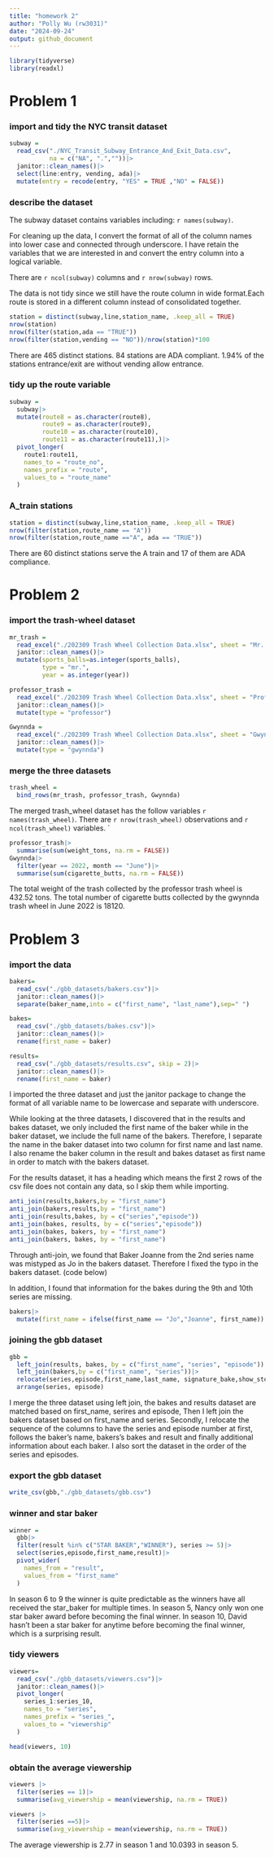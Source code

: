 ```yaml
---
title: "homework 2"
author: "Polly Wu (rw3031)"
date: "2024-09-24"
output: github_document
---
```


```r
library(tidyverse)
library(readxl)
```

# Problem 1

### import and tidy the NYC transit dataset 

```r
subway = 
  read_csv("./NYC_Transit_Subway_Entrance_And_Exit_Data.csv",  
           na = c("NA", ".",""))|>
  janitor::clean_names()|>
  select(line:entry, vending, ada)|>
  mutate(entry = recode(entry, "YES" = TRUE ,"NO" = FALSE))
```
### describe the dataset

The subway dataset contains variables including: `r names(subway)`.

For cleaning up the data, I convert the format of all of the column names into lower case and connected through underscore. I have retain the variables that we are interested in and convert the entry column into a logical variable. 

There are `r ncol(subway)` columns and `r nrow(subway)` rows. 

The data is not tidy since we still have the route column in wide format.Each route is stored in a different column instead of consolidated together.

```r
station = distinct(subway,line,station_name, .keep_all = TRUE)
nrow(station)
nrow(filter(station,ada == "TRUE"))
nrow(filter(station,vending == "NO"))/nrow(station)*100
```
There are 465 distinct stations.
84 stations are ADA compliant. 
1.94% of the stations entrance/exit are without vending allow entrance. 

### tidy up the route variable

```r
subway =
  subway|>
  mutate(route8 = as.character(route8),
         route9 = as.character(route9),
         route10 = as.character(route10),
         route11 = as.character(route11),)|>
  pivot_longer(
    route1:route11,
    names_to = "route_no",
    names_prefix = "route",
    values_to = "route_name"
  )
```

### A_train stations

```r
station = distinct(subway,line,station_name, .keep_all = TRUE)
nrow(filter(station,route_name == "A"))
nrow(filter(station,route_name =="A", ada == "TRUE"))
```
There are 60 distinct stations serve the A train and 17 of them are ADA compliance. 

# Problem 2

### import the trash-wheel dataset 
```r
mr_trash = 
  read_excel("./202309 Trash Wheel Collection Data.xlsx", sheet = "Mr. Trash Wheel", skip = 1,  na = c("NA", ".","")) |>
  janitor::clean_names()|>
  mutate(sports_balls=as.integer(sports_balls), 
         type = "mr.",
         year = as.integer(year))
```
```r
professor_trash = 
  read_excel("./202309 Trash Wheel Collection Data.xlsx", sheet = "Professor Trash Wheel", skip = 1,  na = c("NA", ".","")) |>
  janitor::clean_names()|>
  mutate(type = "professor")
```

```r
Gwynnda = 
  read_excel("./202309 Trash Wheel Collection Data.xlsx", sheet = "Gwynnda Trash Wheel", skip = 1,  na = c("NA", ".","")) |>
  janitor::clean_names()|>
  mutate(type = "gwynnda")
```

### merge the three datasets 
```r
trash_wheel = 
  bind_rows(mr_trash, professor_trash, Gwynnda)
```

The merged trash_wheel dataset has the follow variables `r names(trash_wheel)`. There are `r nrow(trash_wheel)` observations and `r ncol(trash_wheel)` variables. `

```r
professor_trash|>
  summarise(sum(weight_tons, na.rm = FALSE))
Gwynnda|>
  filter(year == 2022, month == "June")|>
  summarise(sum(cigarette_butts, na.rm = FALSE))
```

The total weight of the trash collected by the professor trash wheel is 432.52 tons. The total number of cigarette butts collected by the gwynnda trash wheel in June 2022 is 18120.

# Problem 3

### import the data 
```r
bakers=
  read_csv("./gbb_datasets/bakers.csv")|>
  janitor::clean_names()|>
  separate(baker_name,into = c("first_name", "last_name"),sep=" ")

bakes=
  read_csv("./gbb_datasets/bakes.csv")|>
  janitor::clean_names()|>
  rename(first_name = baker)

results=
  read_csv("./gbb_datasets/results.csv", skip = 2)|>
  janitor::clean_names()|>
  rename(first_name = baker)
```
I imported the three dataset and just the janitor package to change the format of all variable name to be lowercase and separate with underscore. 

While looking at the three datasets, I discovered that in the results and bakes dataset, we only included the first name of the baker while in the baker dataset, we include the full name of the bakers. Therefore, I separate the name in the baker dataset into two column for first name and last name. I also rename the baker column in the result and bakes dataset as first name in order to match with the bakers dataset. 

For the results dataset, it has a heading which means the first 2 rows of the csv file does not contain any data, so I skip them while importing. 

```r
anti_join(results,bakers,by = "first_name")
anti_join(bakers,results,by = "first_name")
anti_join(results,bakes, by = c("series","episode"))
anti_join(bakes, results, by = c("series","episode"))
anti_join(bakes, bakers, by = "first_name")
anti_join(bakers, bakes, by = "first_name")
```
Through anti-join, we found that Baker Joanne from the 2nd series name was mistyped as Jo in the bakers dataset. Therefore I fixed the typo in the bakers dataset. (code below)

In addition, I found that information for the bakes during the 9th and 10th series are missing. 

```r
bakers|>
  mutate(first_name = ifelse(first_name == "Jo","Joanne", first_name))
```

### joining the gbb dataset 

```r
gbb = 
  left_join(results, bakes, by = c("first_name", "series", "episode"))|>
  left_join(bakers,by = c("first_name", "series"))|>
  relocate(series,episode,first_name,last_name, signature_bake,show_stopper,technical,result,baker_age:hometown)|>
  arrange(series, episode)
```

I merge the three dataset using left join, the bakes and results dataset are matched based on first_name, serires and episode, Then I left join the bakers dataset based on first_name and series. Secondly, I relocate the sequence of the columns to have the series and episode number at first, follows the baker's name, bakers's bakes and result and finally additional information about each baker. I also sort the dataset in the order of the series and episodes. 

### export the gbb dataset 

```r
write_csv(gbb,"./gbb_datasets/gbb.csv")
```

### winner and star baker 

```r
winner =
  gbb|>
  filter(result %in% c("STAR BAKER","WINNER"), series >= 5)|>
  select(series,episode,first_name,result)|>
  pivot_wider(
    names_from = "result",
    values_from = "first_name"
  )
```

In season 6 to 9 the winner is quite predictable as the winners have all received the star_baker for multiple times. In season 5, Nancy only won one star baker award before becoming the final winner. In season 10, David hasn't been a star baker for anytime before becoming the final winner, which is a surprising result. 

### tidy viewers 

```r
viewers=
  read_csv("./gbb_datasets/viewers.csv")|>
  janitor::clean_names()|>
  pivot_longer(
    series_1:series_10,
    names_to = "series",
    names_prefix = "series_", 
    values_to = "viewership"
  )

head(viewers, 10)
```

### obtain the average viewership

```r
viewers |>
  filter(series == 1)|>
  summarise(avg_viewership = mean(viewership, na.rm = TRUE))

viewers |>
  filter(series ==5)|>
  summarise(avg_viewership = mean(viewership, na.rm = TRUE))
```
The average viewership is 2.77 in season 1 and 10.0393 in season 5. 
